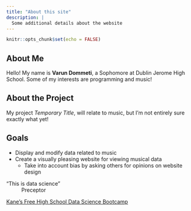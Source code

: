 ```yaml
---
title: "About this site"
description: |
  Some additional details about the website
---
```


```r
knitr::opts_chunk$set(echo = FALSE)
```

## About Me
Hello! My name is **Varun Dommeti**, a Sophomore at Dublin Jerome High School. Some of my interests are programming and music!

## About the Project
My project *Temporary Title*, will relate to music, but I'm not entirely sure exactly what yet!

## Goals
* Display and modify data related to music
* Create a visually pleasing website for viewing musical data
  + Take into account bias by asking others for opinions on website design
  
"This is data science"  
~ Preceptor

[Kane's Free High School Data Science Bootcamp](https://bootcamp.davidkane.info)
